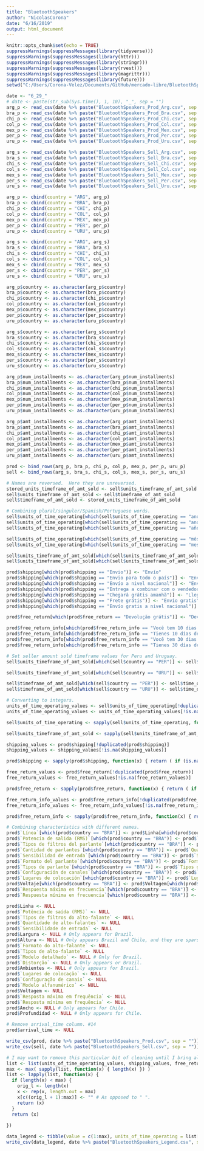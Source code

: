 ```yaml
---
title: "BluetoothSpeakers"
author: "NicolasCorona"
date: "6/16/2019"
output: html_document
---
```


```r
knitr::opts_chunk$set(echo = TRUE)
suppressWarnings(suppressMessages(library(tidyverse)))
suppressWarnings(suppressMessages(library(httr)))
suppressWarnings(suppressMessages(library(stringr)))
suppressWarnings(suppressMessages(library(rvest)))
suppressWarnings(suppressMessages(library(magrittr)))
suppressWarnings(suppressMessages(library(future)))
setwd("C:/Users/Corona-Velez/Documents/GitHub/mercado-libre/BluetoothSpeakers")
```

```r
date <- "6_29_"
# date <- paste(str_sub(Sys.time(), 1, 10), "_", sep = "")
arg_p <- read_csv(date %>% paste("BluetoothSpeakers_Prod_Arg.csv", sep = ""), col_names = TRUE)
bra_p <- read_csv(date %>% paste("BluetoothSpeakers_Prod_Bra.csv", sep = ""), col_names = TRUE)
chi_p <- read_csv(date %>% paste("BluetoothSpeakers_Prod_Chi.csv", sep = ""), col_names = TRUE)
col_p <- read_csv(date %>% paste("BluetoothSpeakers_Prod_Col.csv", sep = ""), col_names = TRUE)
mex_p <- read_csv(date %>% paste("BluetoothSpeakers_Prod_Mex.csv", sep = ""), col_names = TRUE)
per_p <- read_csv(date %>% paste("BluetoothSpeakers_Prod_Per.csv", sep = ""), col_names = TRUE)
uru_p <- read_csv(date %>% paste("BluetoothSpeakers_Prod_Uru.csv", sep = ""), col_names = TRUE)

arg_s <- read_csv(date %>% paste("BluetoothSpeakers_Sell_Arg.csv", sep = ""), col_names = TRUE)
bra_s <- read_csv(date %>% paste("BluetoothSpeakers_Sell_Bra.csv", sep = ""), col_names = TRUE)
chi_s <- read_csv(date %>% paste("BluetoothSpeakers_Sell_Chi.csv", sep = ""), col_names = TRUE)
col_s <- read_csv(date %>% paste("BluetoothSpeakers_Sell_Col.csv", sep = ""), col_names = TRUE)
mex_s <- read_csv(date %>% paste("BluetoothSpeakers_Sell_Mex.csv", sep = ""), col_names = TRUE)
per_s <- read_csv(date %>% paste("BluetoothSpeakers_Sell_Per.csv", sep = ""), col_names = TRUE)
uru_s <- read_csv(date %>% paste("BluetoothSpeakers_Sell_Uru.csv", sep = ""), col_names = TRUE)

arg_p <- cbind(country = "ARG", arg_p)
bra_p <- cbind(country = "BRA", bra_p)
chi_p <- cbind(country = "CHI", chi_p)
col_p <- cbind(country = "COL", col_p)
mex_p <- cbind(country = "MEX", mex_p)
per_p <- cbind(country = "PER", per_p)
uru_p <- cbind(country = "URU", uru_p)

arg_s <- cbind(country = "ARG", arg_s)
bra_s <- cbind(country = "BRA", bra_s)
chi_s <- cbind(country = "CHI", chi_s)
col_s <- cbind(country = "COL", col_s)
mex_s <- cbind(country = "MEX", mex_s)
per_s <- cbind(country = "PER", per_s)
uru_s <- cbind(country = "URU", uru_s)

arg_p$country <- as.character(arg_p$country)
bra_p$country <- as.character(bra_p$country)
chi_p$country <- as.character(chi_p$country)
col_p$country <- as.character(col_p$country)
mex_p$country <- as.character(mex_p$country)
per_p$country <- as.character(per_p$country)
uru_p$country <- as.character(uru_p$country)

arg_s$country <- as.character(arg_s$country)
bra_s$country <- as.character(bra_s$country)
chi_s$country <- as.character(chi_s$country)
col_s$country <- as.character(col_s$country)
mex_s$country <- as.character(mex_s$country)
per_s$country <- as.character(per_s$country)
uru_s$country <- as.character(uru_s$country)

arg_p$num_installments <- as.character(arg_p$num_installments)
bra_p$num_installments <- as.character(bra_p$num_installments)
chi_p$num_installments <- as.character(chi_p$num_installments)
col_p$num_installments <- as.character(col_p$num_installments)
mex_p$num_installments <- as.character(mex_p$num_installments)
per_p$num_installments <- as.character(per_p$num_installments)
uru_p$num_installments <- as.character(uru_p$num_installments)

arg_p$amt_installments <- as.character(arg_p$amt_installments)
bra_p$amt_installments <- as.character(bra_p$amt_installments)
chi_p$amt_installments <- as.character(chi_p$amt_installments)
col_p$amt_installments <- as.character(col_p$amt_installments)
mex_p$amt_installments <- as.character(mex_p$amt_installments)
per_p$amt_installments <- as.character(per_p$amt_installments)
uru_p$amt_installments <- as.character(uru_p$amt_installments)

prod <- bind_rows(arg_p, bra_p, chi_p, col_p, mex_p, per_p, uru_p)
sell <- bind_rows(arg_s, bra_s, chi_s, col_s, mex_s, per_s, uru_s)

# Names are reversed.  Here they are unreversed.
stored_units_timeframe_of_amt_sold <- sell$units_timeframe_of_amt_sold
sell$units_timeframe_of_amt_sold <- sell$timeframe_of_amt_sold
sell$timeframe_of_amt_sold <- stored_units_timeframe_of_amt_sold

# Combining plural/singuler/Spanish/Portuguese words.
sell$units_of_time_operating[which(sell$units_of_time_operating == "ano")] <- "años"
sell$units_of_time_operating[which(sell$units_of_time_operating == "anos")] <- "años"
sell$units_of_time_operating[which(sell$units_of_time_operating == "año")] <- "años"

sell$units_of_time_operating[which(sell$units_of_time_operating == "mês")] <- "meses"
sell$units_of_time_operating[which(sell$units_of_time_operating == "mes")] <- "meses"

sell$units_timeframe_of_amt_sold[which(sell$units_timeframe_of_amt_sold == "anos")] <- "años"
sell$units_timeframe_of_amt_sold[which(sell$units_timeframe_of_amt_sold == "mes")] <- "meses"

prod$shipping[which(prod$shipping == "Envio")] <- "Envío"
prod$shipping[which(prod$shipping == "Envio para todo o país")] <- "Envío a todo el país"
prod$shipping[which(prod$shipping == "Envío a nivel nacional")] <- "Envío a todo el país"
prod$shipping[which(prod$shipping == "Entrega a combinar com o vendedor")] <- "Entrega a acordar con el vendedor"
prod$shipping[which(prod$shipping == "Chegará grátis amanhã")] <- "Llega gratis mañana" 
prod$shipping[which(prod$shipping == "Frete grátis")] <- "Envío gratis"
prod$shipping[which(prod$shipping == "Envío gratis a nivel nacional")] <- "Envío gratis a todo el país"

prod$free_return[which(prod$free_return == "Devolução grátis")] <- "Devolución gratis"

prod$free_return_info[which(prod$free_return_info == "Você tem 10 dias a partir do recebimento")] <- "Tenés 10 días desde que lo recibís"
prod$free_return_info[which(prod$free_return_info == "Tienes 10 días desde que lo recibes")] <- "Tenés 10 días desde que lo recibís"
prod$free_return_info[which(prod$free_return_info == "Você tem 30 dias a partir do recebimento")] <- "Tenés 10 días desde que lo recibís"
prod$free_return_info[which(prod$free_return_info == "Tienes 30 días desde que lo recibes")] <- "Tenés 10 días desde que lo recibís"

# Set seller amount sold timeframe values for Peru and Uruguay.
sell$units_timeframe_of_amt_sold[which(sell$country == "PER")] <- sell$units_of_time_operating[which(sell$country == "PER")]

sell$units_timeframe_of_amt_sold[which(sell$country == "URU")] <- sell$units_of_time_operating[which(sell$country == "URU")]

sell$timeframe_of_amt_sold[which(sell$country == "PER")] <- sell$time_operating[which(sell$country == "PER")]
sell$timeframe_of_amt_sold[which(sell$country == "URU")] <- sell$time_operating[which(sell$country == "URU")]

# Converting to integers.
units_of_time_operating_values <- sell$units_of_time_operating[!duplicated(sell$units_of_time_operating)]
units_of_time_operating_values <- units_of_time_operating_values[!is.na(units_of_time_operating_values)]

sell$units_of_time_operating <- sapply(sell$units_of_time_operating, function(x) { return ( if (is.na(x)) { NA } else { which(x == units_of_time_operating_values) }) })

sell$units_timeframe_of_amt_sold <- sapply(sell$units_timeframe_of_amt_sold, function(x) { return ( if (is.na(x)) { NA } else { which(x == units_of_time_operating_values) }) })

shipping_values <- prod$shipping[!duplicated(prod$shipping)]
shipping_values <- shipping_values[!is.na(shipping_values)]

prod$shipping <- sapply(prod$shipping, function(x) { return ( if (is.na(x)) { NA } else { which(x == shipping_values) }) })

free_return_values <- prod$free_return[!duplicated(prod$free_return)]
free_return_values <- free_return_values[!is.na(free_return_values)]

prod$free_return <- sapply(prod$free_return, function(x) { return ( if (is.na(x)) { NA } else { which(x == free_return_values) }) })

free_return_info_values <- prod$free_return_info[!duplicated(prod$free_return_info)]
free_return_info_values <- free_return_info_values[!is.na(free_return_info_values)]

prod$free_return_info <- sapply(prod$free_return_info, function(x) { return ( if (is.na(x)) { NA } else { which(x == free_return_info_values) }) })

# Combining characteristics with different names.
prod$`Línea`[which(prod$country == "BRA")] <- prod$Linha[which(prod$country == "BRA")]
prod$`Potencia de salida (RMS)`[which(prod$country == "BRA")] <- prod$`Potência de saída (RMS)`[which(prod$country == "BRA")]
prod$`Tipos de filtros del parlante`[which(prod$country == "BRA")] <- prod$`Tipos de filtros do alto-falante`[which(prod$country == "BRA")]
prod$`Cantidad de parlantes`[which(prod$country == "BRA")] <- prod$`Quantidade de alto-falantes`[which(prod$country == "BRA")]
prod$`Sensibilidad de entrada`[which(prod$country == "BRA")] <- prod$`Sensibilidade de entrada`[which(prod$country == "BRA")]
prod$`Formato del parlante`[which(prod$country == "BRA")] <- prod$`Formato do alto-falante`[which(prod$country == "BRA")]
prod$`Tipos de parlante`[which(prod$country == "BRA")] <- prod$`Tipos de alto-falante`[which(prod$country == "BRA")]
prod$`Configuración de canales`[which(prod$country == "BRA")] <- prod$`Configuração de canais`[which(prod$country == "BRA")]
prod$`Lugares de colocación`[which(prod$country == "BRA")] <- prod$`Lugares de colocação`[which(prod$country == "BRA")]
prod$Voltaje[which(prod$country == "BRA")] <- prod$Voltagem[which(prod$country == "BRA")]
prod$`Respuesta máxima en frecuencia`[which(prod$country == "BRA")] <- prod$`Resposta máxima em frequência`[which(prod$country == "BRA")]
prod$`Respuesta mínima en frecuencia`[which(prod$country == "BRA")] <- prod$`Resposta mínima em frequência`[which(prod$country == "BRA")]

prod$Linha <- NULL
prod$`Potência de saída (RMS)` <- NULL
prod$`Tipos de filtros do alto-falante` <- NULL
prod$`Quantidade de alto-falantes` <- NULL
prod$`Sensibilidade de entrada` <- NULL
prod$Largura <- NULL # Only appears for Brazil.
prod$Altura <- NULL # Only appears Brazil and Chile, and they are sparse in this.
prod$`Formato do alto-falante` <- NULL
prod$`Tipos de alto-falante` <- NULL
prod$`Modelo detalhado` <- NULL # Only for Brazil.
prod$`Distorção` <- NULL # Only appears or Brazil.
prod$Ambientes <- NULL # Only appears for Brazil.
prod$`Lugares de colocação` <- NULL
prod$`Configuração de canais` <- NULL
prod$`Modelo alfanumérico` <- NULL
prod$Voltagem <- NULL
prod$`Resposta máxima em frequência` <- NULL
prod$`Resposta mínima em frequência` <- NULL
prod$Ancho <- NULL # Only appears for Chile.
prod$Profundidad <- NULL # Only appears for Chile.

# Remove arrival_time column. #14
prod$arrival_time <- NULL

write_csv(prod, date %>% paste("BluetoothSpeakers_Prod.csv", sep = ""))
write_csv(sell, date %>% paste("BluetoothSpeakers_Sell.csv", sep = ""))

# I may want to remove this particular bit of cleaning until I bring all of the countries together.
list <- list(units_of_time_operating_values, shipping_values, free_return_values, free_return_info_values)
max <- max( sapply(list, function(x) { length(x) }) )
list <- lapply(list, function(x) {
  if (length(x) < max) {
    orig_l <- length(x)
    x <- rep(x, length.out = max)
    x[c((orig_l + 1):max)] <- "" # As opposed to " ".
    return (x)
  }
  return (x)
  
})

data_legend <- tibble(value = c(1:max), units_of_time_operating = list[[1]], units_timeframe_of_amt_sold = list[[1]], shipping = list[[2]], free_return = list[[3]], free_return_info = list[[4]])
write_csv(data_legend, date %>% paste("BluetoothSpeakers_Legend.csv", sep = ""))

```

